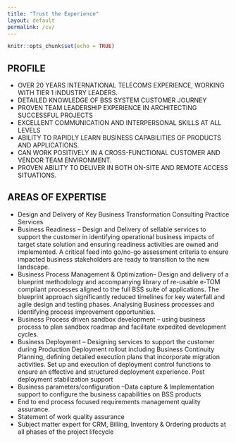 ```yaml
---
title: "Trust the Experience"
layout: default
permalink: /cv/
---
```


```r
knitr::opts_chunk$set(echo = TRUE)
```

##  **PROFILE**
 
+	OVER 20 YEARS INTERNATIONAL TELECOMS EXPERIENCE, WORKING WITH TIER 1 INDUSTRY LEADERS.
+	DETAILED KNOWLEDGE OF BSS SYSTEM CUSTOMER JOURNEY 
+	PROVEN TEAM LEADERSHIP EXPERIENCE IN ARCHITECTING SUCCESSFUL PROJECTS
+	EXCELLENT COMMUNICATION AND INTERPERSONAL SKILLS AT ALL LEVELS
+	ABILITY TO RAPIDLY LEARN BUSINESS CAPABILITIES OF PRODUCTS AND APPLICATIONS. 
+	CAN WORK POSITIVELY IN A CROSS-FUNCTIONAL  CUSTOMER AND VENDOR TEAM ENVIRONMENT. 
+	PROVEN ABILITY TO DELIVER IN BOTH ON-SITE AND REMOTE ACCESS SITUATIONS.

##  **AREAS OF EXPERTISE**
 
+	Design and Delivery of Key Business Transformation Consulting Practice Services
+	Business Readiness – Design and Delivery of sellable services to support the customer in identifying operational business impacts of target state solution and ensuring readiness activities are owned and implemented. A critical feed into go/no-go assessment criteria to ensure impacted business stakeholders are ready to transition to the new landscape.
+	Business Process Management & Optimization– Design and delivery of a blueprint methodology and accompanying library of re-usable e-TOM compliant processes aligned to the full BSS suite of applications. The blueprint approach significantly reduced timelines for key waterfall and agile design and testing phases. Analysing Business processes and identifying process improvement opportunities.
+	Business Process driven sandbox development – using business process to plan sandbox roadmap and facilitate expedited development cycles. 
+	Business Deployment – Designing services to support the customer during Production Deployment rollout including Business Continuity Planning, defining detailed execution plans that incorporate migration activities. Set up and execution of deployment control functions to ensure an effective and structured deployment experience. Post deployment stabilization support
+	Business parameters/configuration –Data capture & Implementation support to configure the business capabilities on BSS products
+   End to end process focused requirements management quality assurance.
+   Statement of work quality assurance
+	Subject matter expert for CRM, Billing, Inventory & Ordering products at all phases of the project lifecycle


